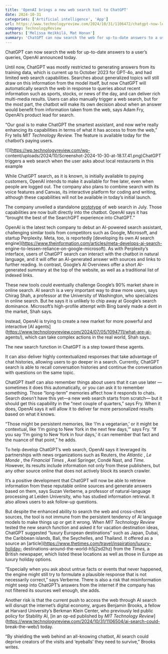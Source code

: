 ```yaml
---
title: 'OpenAI brings a new web search tool to ChatGPT'
date: 2024-10-31
categories: ['Artificial intelligence', 'App']
url: https://www.technologyreview.com/2024/10/31/1106472/chatgpt-now-lets-you-search-the-internet/
company: TechnologyReview
authors: ['Melissa Heikkilä, Mat Honan']
summary: 'ChatGPT can now search the web for up-to-date answers to a user’s queries, OpenAI announced today.  Until now, ChatGPT was mostly restricted to generating answers from its training data, which is current up to October 2023 for GPT-4o, and had limited web search capabilities. Searches about generalized topics will still draw on this information from…'
---
```



ChatGPT can now search the web for up-to-date answers to a user’s queries,
OpenAI announced today.

Until now, ChatGPT was mostly restricted to generating answers from its
training data, which is current up to October 2023 for GPT-4o, and had limited
web search capabilities. Searches about generalized topics will still draw on
this information from the model itself, but now ChatGPT will automatically
search the web in response to queries about recent information such as sports,
stocks, or news of the day, and can deliver rich multi-media results. Users
can also manually trigger a web search, but for the most part, the chatbot
will make its own decision about when an answer would benefit from information
taken from the web, says Adam Fry, OpenAI’s product lead for search.

“Our goal is to make ChatGPT the smartest assistant, and now we’re really
enhancing its capabilities in terms of what it has access to from the web,”
Fry tells _MIT Technology Review._ The feature is available today for the
chatbot’s paying users.

![](https://wp.technologyreview.com/wp-
content/uploads/2024/10/Screenshot-2024-10-30-at-18.17.41.png)ChatGPT triggers
a web search when the user asks about local restaurants in this example

While ChatGPT search, as it is known, is initially available to paying
customers, OpenAI intends to make it available for free later, even when
people are logged out. The company also plans to combine search with its voice
features and Canvas, its interactive platform for coding and writing, although
these capabilities will not be available in today’s initial launch.

The company unveiled a standalone
[prototype](https://openai.com/index/searchgpt-prototype/) of web search in
July. Those capabilities are now built directly into the chatbot. OpenAI says
it has “brought the best of the SearchGPT experience into ChatGPT.”

OpenAI is the latest tech company to debut an AI-powered search assistant,
challenging similar tools from competitors such as Google, Microsoft, and
startup Perplexity. Meta, too, is reportedly [developing its own AI search
engine](https://www.theinformation.com/articles/meta-develops-ai-search-
engine-to-lessen-reliance-on-google-microsoft). As with Perplexity’s
interface, users of ChatGPT search can interact with the chatbot in natural
language, and it will offer an AI-generated answer with sources and links to
further reading. In contrast, Google’s AI Overviews offer a short AI-generated
summary at the top of the website, as well as a traditional list of indexed
links.

These new tools could eventually challenge Google’s 90% market share in online
search. AI search is a very important way to draw more users, says Chirag
Shah, a professor at the University of Washington, who specializes in online
search. But he says it is unlikely to chip away at Google’s search dominance.
Microsoft’s high-profile attempt with Bing barely made a dent in the market,
Shah says.

Instead, OpenAI is trying to create a new market for more powerful and
interactive [AI
agents](https://www.technologyreview.com/2024/07/05/1094711/what-are-ai-
agents/), which can take complex actions in the real world, Shah says.

The new search function in ChatGPT is a step toward these agents.

It can also deliver highly contextualized responses that take advantage of
chat histories, allowing users to go deeper in a search. Currently, ChatGPT
search is able to recall conversation histories and continue the conversation
with questions on the same topic.

ChatGPT itself can also remember things about users that it can use later
—sometimes it does this automatically, or you can ask it to remember
something. Those “long-term” memories affect how it responds to chats. Search
doesn’t have this yet—a new web search starts from scratch— but it should get
this capability in the “next couple of quarters,” says Fry. When it does,
OpenAI says it will allow it to deliver far more personalized results based on
what it knows.

“Those might be persistent memories, like ‘I’m a vegetarian,’ or it might be
contextual, like ‘I’m going to New York in the next few days,’” says Fry. “If
you say ‘I’m going to New York in four days,’ it can remember that fact and
the nuance of that point,” he adds.

To help develop ChatGPT’s web search, OpenAI says it leveraged its
partnerships with news organizations such as Reuters, the _Atlantic_ , _Le
Monde_ , the _Financial Times_ , Axel Springer, Condé Nast, and _Time._
However, its results include information not only from these publishers, but
any other source online that does not actively block its search crawler.  

It’s a positive development that ChatGPT will now be able to retrieve
information from these reputable online sources and generate answers based on
them, says Suzan Verberne, a professor of natural-language processing at
Leiden University, who has studied information retrieval. It also allows users
to ask follow-up questions.

But despite the enhanced ability to search the web and cross-check sources,
the tool is not immune from the persistent tendency of AI language models to
make things up or get it wrong. When _MIT Technology Review_ tested the new
search function and asked it for vacation destination ideas, ChatGPT suggested
“luxury European destinations” such as Japan, Dubai, the Caribbean islands,
Bali, the Seychelles, and Thailand. It offered as a source an
[article](https://www.thetimes.com/travel/inspiration/luxury-holiday-
destinations-around-the-world-h5j2sd2hz) from the _Times,_ a British
newspaper, which listed these locations as well as those in Europe as luxury
holiday options.

“Especially when you ask about untrue facts or events that never happened, the
engine might still try to formulate a plausible response that is not
necessarily correct,” says Verberne. There is also a risk that misinformation
might seep into ChatGPT’s answers from the internet if the company has not
filtered its sources well enough, she adds.

Another risk is that the current push to access the web through AI search will
disrupt the internet’s digital economy, argues Benjamin Brooks, a fellow at
Harvard University’s Berkman Klein Center, who previously led public policy
for Stability AI, [in an op-ed published by  _MIT Technology
Review_](https://www.technologyreview.com/2024/10/31/1106504/ai-search-could-
break-the-web/) today.

“By shielding the web behind an all-knowing chatbot, AI search could deprive
creators of the visits and ‘eyeballs’ they need to survive,” Brooks writes.

